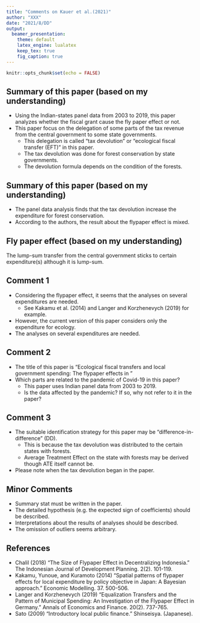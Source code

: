 ```yaml
---
title: "Comments on Kauer et al.(2021)"
author: "XXX"
date: "2021/8/DD"
output: 
  beamer_presentation:
    theme: default
    latex_engine: lualatex
    keep_tex: true
    fig_caption: true
---
```


```r
knitr::opts_chunk$set(echo = FALSE)
```

## Summary of this paper (based on my understanding)

- Using the Indian-states panel data from 2003 to 2019, this paper analyzes whether the fiscal grant cause the fly paper effect or not.
- This paper focus on the delegation of some parts of the tax revenue from the central government to some state governments.
    - This delegation is called "tax devolution" or "ecological fiscal transfer (EFT)" in this paper.
    - The tax devolution was done for forest conservation by state governments.
    - The devolution formula depends on the condition of the forests.

 
## Summary of this paper (based on my understanding)

- The panel data analysis finds that the tax devolution increase the expenditure for forest conservation.
- According to the authors, the result about the flypaper effect is mixed.
    
## Fly paper effect (based on my understanding)

The lump-sum transfer from the central government sticks to certain expenditure(s) although it is lump-sum.

\begin{center}
\includegraphics[width=9cm,clip]{figure1.png}\\
Figure: The image of the flypaper effect\\
(Made by T. Goto based on Sato (2009) and Chalil (2018))
\end{center}

## Comment 1

- Considering the flypaper effect, it seems that the analyses on several expenditures are needed.
    - See Kakamu et al. (2014) and Langer and Korzhenevych (2019) for example.
- However, the current version of this paper considers only the expenditure for ecology.
- The analyses on several expenditures are needed.

## Comment 2

- The title of this paper is "Ecological fiscal transfers and local government spending: The flypaper effects in \textbf{the era of pandemic}"
- Which parts are related to the pandemic of Covid-19 in this paper?
    - This paper uses Indian panel data from 2003 to 2019.
    - Is the data affected by the pandemic? If so, why not refer to it in the paper?
    
## Comment 3

- The suitable identification strategy for this paper may be "difference-in-difference" (DD).
    - This is because the tax devolution was distributed to the certain states with forests.
    - Average Treatment Effect on the state with forests may be derived though ATE itself cannot be.
- Please note when the tax devolution began in the paper.

## Minor Comments

- Summary stat must be written in the paper.
- The detailed hypothesis (e.g. the expected sign of coefficients) should be described.
- Interpretations about the results of analyses should be described.
- The omission of outliers seems arbitrary.

## References

- Chalil (2018) "The Size of Flypaper Effect in Decentralizing Indonesia." The Indonesian Journal of Development Planning. 2(2). 101-119.
- Kakamu, Yunoue, and Kuramoto (2014) "Spatial patterns of flypaper effects for local expenditure by policy objective in Japan: A Bayesian approach." Economic Modelling. 37. 500-506.
- Langer and Korzhenevych (2019) "Equalization Transfers and the Pattern of Municipal Spending: An Investigation of the Flypaper Effect in Germany." Annals of Economics and Finance. 20(2). 737-765.
- Sato (2009) "Introductory local public finance." Shinseisya. (Japanese).
